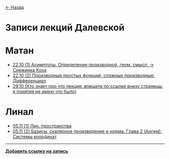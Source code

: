 <a href="javascript:history.back()">← Назад</a>

# Записи лекций Далевской

# Матан
- [22.10 (1) Асимптоты. Определение производной, геом. смысл. -> Снежинка Коха](https://www.twitch.tv/videos/2282333830)
- [22.10 (2) Производные простых функций, сложные производные. Дифференциал](https://www.twitch.tv/videos/2282333830?t=02h07m24s)
- [29.10 (Кто знает про что лекция, впишите по ссылке внизу страницы, я понятия не имею что было)](https://www.twitch.tv/videos/2288273332)


# Линал
- [05.11 (1) Лин. пространства](https://www.twitch.tv/videos/2294187667)
- [05.11 (2) Базисы, скалярное произведение и норма. Глава 2 (Ангем). Системы координат](https://www.twitch.tv/videos/2294187667?t=02h14m07s)

---

**[Добавить ссылку на запись](https://github.com/nawinds/m3104-links/edit/master/src/pages/math-lecture-recordings.mdx)**
